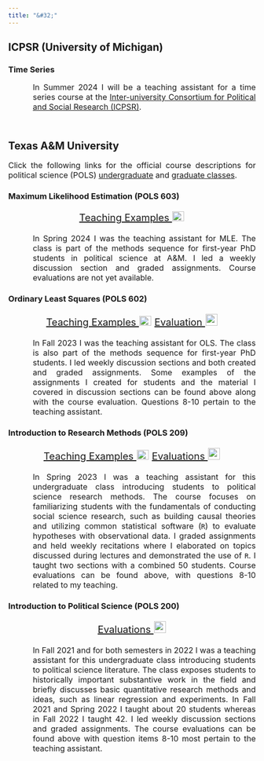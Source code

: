```yaml
---
title: "&#32;"
---
```

<head> <meta Nicholas Norfleet Ray/>
  <!-- Google tag (gtag.js) -->
  <script async src="https://www.googletagmanager.com/gtag/js?id=G-2BJ6GPSDGY"></script>
  <script>
    window.dataLayer = window.dataLayer || [];
    function gtag(){dataLayer.push(arguments);}
    gtag('js', new Date());
    gtag('config', 'G-2BJ6GPSDGY');
  </script>
  <meta Teaching/>
  <meta Classes/>
</head>
<section>
  <h1> ICPSR (University of Michigan) </h1>
  <h3> Time Series</h3>
  <p align="justify" style="font-size:16px;margin-left: 50px;margin-bottom:1.5cm;"> In Summer 2024 I will be a teaching assistant for a time series course at the <a href=https://www.icpsr.umich.edu/web/pages/sumprog/courses/three-week-sessions.html >Inter-university Consortium for Political and Social Research (ICPSR)</a>. </p>
  <h1> Texas A&M University </h1>
  <p align="justify" style="font-size:16px;"> Click the following links for the official course descriptions for political science (POLS) <a href=https://catalog.tamu.edu/undergraduate/course-descriptions/pols/ >undergraduate</a> and <a href=https://catalog.tamu.edu/graduate/course-descriptions/pols/ >graduate classes</a>. </p>
  <h3> Maximum Likelihood Estimation (POLS 603)</h3>
  <p align="center" style = "font-size:20px;"> 
  <a href = teaching_files/603_teaching_examples.zip>Teaching Examples <img src="teaching_files/teaching.png" style="width:24px;height:20px;padding:1px;"></a>
  </p>
  <p align="justify" style="font-size:16px;margin-left: 50px;"> In Spring 2024 I was the teaching assistant for MLE. The class is part of the methods sequence for first-year PhD students in political science at A&M. I led a weekly discussion section and graded assignments. Course evaluations are not yet available.</p>
  <h3> Ordinary Least Squares (POLS 602) </h3>
  <p align="center" style = "font-size:20px;"> 
  <a href = teaching_files/602_teaching_examples.zip>Teaching Examples <img src="teaching_files/teaching.png" style="width:24px;height:20px;padding:1px;"></a>
  <a href=teaching_files/602_evaluation.pdf> Evaluation <img src="teaching_files/evaluation.png" style="width:24px;height:24px;padding:1px;"></a> 
  </p>
  <p align="justify" style="font-size:16px;margin-left: 50px;"> In Fall 2023 I was the teaching assistant for OLS. The class is also part of the methods sequence for first-year PhD students. I led weekly discussion sections and both created and graded assignments. Some examples of the assignments I created for students and the material I covered in discussion sections can be found above along with the course evaluation. Questions 8-10 pertain to the teaching assistant. </p>
  <h3> Introduction to Research Methods (POLS 209)</h3>
  <p align="center" style = "font-size:20px;"> 
  <a href = teaching_files/209_teaching_examples.zip>Teaching Examples <img src="teaching_files/teaching.png" style="width:24px;height:20px;padding:1px;"></a>
  <a href=teaching_files/209_evaluations.zip> Evaluations <img src="teaching_files/evaluation.png" style="width:24px;height:24px;padding:1px;"></a> 
  </p>
  <p align="justify" style="font-size:16px;margin-left: 50px;"> In Spring 2023 I was a teaching assistant for this undergraduate class introducing students to political science research methods. The course focuses on familiarizing students with the fundamentals of conducting social science research, such as building causal theories and utilizing common statistical software (`R`) to evaluate hypotheses with observational data. I graded assignments and held weekly recitations where I elaborated on topics discussed during lectures and demonstrated the use of `R`. I taught two sections with a combined 50 students. Course evaluations can be found above, with questions 8-10 related to my teaching. </p>
  <h3> Introduction to Political Science (POLS 200)</h3>
  <p align="center" style = "font-size:20px;"> 
  <a href=teaching_files/200_evaluations.zip> Evaluations <img src="teaching_files/evaluation.png" style="width:24px;height:24px;padding:1px;"></a> 
  </p>
  <p align="justify" style="font-size:16px;margin-left: 50px;"> In Fall 2021 and for both semesters in 2022 I was a teaching assistant for this undergraduate class introducing students to political science literature. The class exposes students to historically important substantive work in the field and briefly discusses basic quantitative research methods and ideas, such as linear regression and experiments. In Fall 2021 and Spring 2022 I taught about 20 students whereas in Fall 2022 I taught 42. I led weekly discussion sections and graded assignments. The course evaluations can be found above with question items 8-10 most pertain to the teaching assistant.
  </p>
</section>